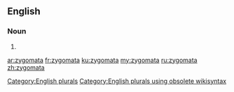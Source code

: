 ==English==

===Noun===
{{head|en}}

# {{plural of|zygoma}}

[[Category:English plurals]][[Category:English plurals using obsolete wikisyntax]]

[[ar:zygomata]]
[[fr:zygomata]]
[[ku:zygomata]]
[[my:zygomata]]
[[ru:zygomata]]
[[zh:zygomata]]